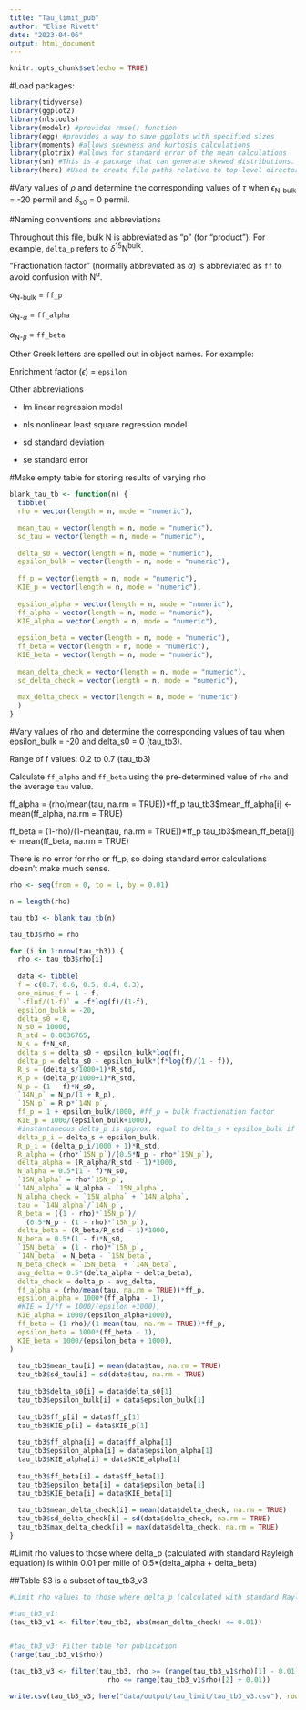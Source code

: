 ```yaml
---
title: "Tau_limit_pub"
author: "Elise Rivett"
date: "2023-04-06"
output: html_document
---
```


```r
knitr::opts_chunk$set(echo = TRUE)
```

#Load packages:
```r
library(tidyverse)
library(ggplot2)
library(nlstools)
library(modelr) #provides rmse() function
library(egg) #provides a way to save ggplots with specified sizes
library(moments) #allows skewness and kurtosis calculations
library(plotrix) #allows for standard error of the mean calculations
library(sn) #This is a package that can generate skewed distributions.
library(here) #Used to create file paths relative to top-level directory.
```


#Vary values of $\rho$ and determine the corresponding values of $\tau$ when $\epsilon$~N-bulk~ = -20 permil and $\delta$~s0~ = 0 permil.

#Naming conventions and abbreviations

Throughout this file, bulk N is abbreviated as "p" (for "product").
For example, `delta_p` refers to $\delta$^15^N^bulk^.

"Fractionation factor" (normally abbreviated as $\alpha$) is abbreviated as `ff` to avoid confusion with N^$\alpha$^.

$\alpha$~N-bulk~ = `ff_p`

$\alpha$~N-$\alpha$~ = `ff_alpha`

$\alpha$~N-$\beta$~ = `ff_beta`

Other Greek letters are spelled out in object names. For example:

Enrichment factor ($\epsilon$) = `epsilon`

Other abbreviations

- lm    linear regression model

- nls   nonlinear least square regression model

- sd    standard deviation

- se    standard error

#Make empty table for storing results of varying rho
```r
blank_tau_tb <- function(n) {
  tibble(
  rho = vector(length = n, mode = "numeric"),

  mean_tau = vector(length = n, mode = "numeric"),
  sd_tau = vector(length = n, mode = "numeric"),
  
  delta_s0 = vector(length = n, mode = "numeric"),
  epsilon_bulk = vector(length = n, mode = "numeric"),
  
  ff_p = vector(length = n, mode = "numeric"),
  KIE_p = vector(length = n, mode = "numeric"),
  
  epsilon_alpha = vector(length = n, mode = "numeric"),
  ff_alpha = vector(length = n, mode = "numeric"),
  KIE_alpha = vector(length = n, mode = "numeric"),
  
  epsilon_beta = vector(length = n, mode = "numeric"),
  ff_beta = vector(length = n, mode = "numeric"),
  KIE_beta = vector(length = n, mode = "numeric"),
  
  mean_delta_check = vector(length = n, mode = "numeric"),
  sd_delta_check = vector(length = n, mode = "numeric"),
  
  max_delta_check = vector(length = n, mode = "numeric")
  )
}
```


#Vary values of rho and determine the corresponding values of tau when epsilon_bulk = -20 and delta_s0 = 0 (tau_tb3).

Range of f values: 0.2 to 0.7 (tau_tb3)

Calculate `ff_alpha` and `ff_beta` using the pre-determined value of `rho` and the average `tau` value.
  
  ff_alpha = (rho/mean(tau, na.rm = TRUE))*ff_p
  tau_tb3$mean_ff_alpha[i] <- mean(ff_alpha, na.rm = TRUE)
  
  ff_beta = (1-rho)/(1-mean(tau, na.rm = TRUE))*ff_p
  tau_tb3$mean_ff_beta[i] <- mean(ff_beta, na.rm = TRUE)
  
There is no error for rho or ff_p, so doing standard error calculations doesn't make much sense.
```r
rho <- seq(from = 0, to = 1, by = 0.01)

n = length(rho)

tau_tb3 <- blank_tau_tb(n)

tau_tb3$rho = rho

for (i in 1:nrow(tau_tb3)) {
  rho <- tau_tb3$rho[i]
  
  data <- tibble(
  f = c(0.7, 0.6, 0.5, 0.4, 0.3),
  one_minus_f = 1 - f,
  `-flnf/(1-f)` = -f*log(f)/(1-f),
  epsilon_bulk = -20,
  delta_s0 = 0,
  N_s0 = 10000,
  R_std = 0.0036765,
  N_s = f*N_s0,
  delta_s = delta_s0 + epsilon_bulk*log(f),
  delta_p = delta_s0 - epsilon_bulk*(f*log(f)/(1 - f)),
  R_s = (delta_s/1000+1)*R_std,
  R_p = (delta_p/1000+1)*R_std,
  N_p = (1 - f)*N_s0,
  `14N_p` = N_p/(1 + R_p),
  `15N_p` = R_p*`14N_p`,
  ff_p = 1 + epsilon_bulk/1000, #ff_p = bulk fractionation factor
  KIE_p = 1000/(epsilon_bulk+1000),
  #instantaneous delta_p is approx. equal to delta_s + epsilon_bulk if epsilon_bulk is small relative to 1000
  delta_p_i = delta_s + epsilon_bulk,
  R_p_i = (delta_p_i/1000 + 1)*R_std,
  R_alpha = (rho*`15N_p`)/(0.5*N_p - rho*`15N_p`),
  delta_alpha = (R_alpha/R_std - 1)*1000,
  N_alpha = 0.5*(1 - f)*N_s0,
  `15N_alpha` = rho*`15N_p`,
  `14N_alpha` = N_alpha - `15N_alpha`,
  N_alpha_check = `15N_alpha` + `14N_alpha`,
  tau = `14N_alpha`/`14N_p`,
  R_beta = ((1 - rho)*`15N_p`)/
    (0.5*N_p - (1 - rho)*`15N_p`),
  delta_beta = (R_beta/R_std - 1)*1000,
  N_beta = 0.5*(1 - f)*N_s0,
  `15N_beta` = (1 - rho)*`15N_p`,
  `14N_beta` = N_beta - `15N_beta`,
  N_beta_check = `15N_beta` + `14N_beta`,
  avg_delta = 0.5*(delta_alpha + delta_beta),
  delta_check = delta_p - avg_delta,
  ff_alpha = (rho/mean(tau, na.rm = TRUE))*ff_p,
  epsilon_alpha = 1000*(ff_alpha - 1),
  #KIE = 1/ff = 1000/(epsilon +1000),
  KIE_alpha = 1000/(epsilon_alpha+1000),
  ff_beta = (1-rho)/(1-mean(tau, na.rm = TRUE))*ff_p,
  epsilon_beta = 1000*(ff_beta - 1),
  KIE_beta = 1000/(epsilon_beta + 1000),
)
  
  tau_tb3$mean_tau[i] = mean(data$tau, na.rm = TRUE)
  tau_tb3$sd_tau[i] = sd(data$tau, na.rm = TRUE)
  
  tau_tb3$delta_s0[i] = data$delta_s0[1]
  tau_tb3$epsilon_bulk[i] = data$epsilon_bulk[1]
  
  tau_tb3$ff_p[i] = data$ff_p[1]
  tau_tb3$KIE_p[i] = data$KIE_p[1]
  
  tau_tb3$ff_alpha[i] = data$ff_alpha[1]
  tau_tb3$epsilon_alpha[i] = data$epsilon_alpha[1]
  tau_tb3$KIE_alpha[i] = data$KIE_alpha[1]
  
  tau_tb3$ff_beta[i] = data$ff_beta[1]
  tau_tb3$epsilon_beta[i] = data$epsilon_beta[1]
  tau_tb3$KIE_beta[i] = data$KIE_beta[1]
  
  tau_tb3$mean_delta_check[i] = mean(data$delta_check, na.rm = TRUE)
  tau_tb3$sd_delta_check[i] = sd(data$delta_check, na.rm = TRUE)
  tau_tb3$max_delta_check[i] = max(data$delta_check, na.rm = TRUE)
}
```

#Limit rho values to those where delta_p (calculated with standard Rayleigh equation) is within 0.01 per mille of 0.5*(delta_alpha + delta_beta)

##Table S3 is a subset of tau_tb3_v3
```r
#Limit rho values to those where delta_p (calculated with standard Rayleigh equation) is within 0.01 permil of 0.5*(delta_alpha + delta_beta)

#tau_tb3_v1:
(tau_tb3_v1 <- filter(tau_tb3, abs(mean_delta_check) <= 0.01))


#tau_tb3_v3: Filter table for publication
(range(tau_tb3_v1$rho))

(tau_tb3_v3 <- filter(tau_tb3, rho >= (range(tau_tb3_v1$rho)[1] - 0.01) & 
                        rho <= range(tau_tb3_v1$rho)[2] + 0.01))

write.csv(tau_tb3_v3, here("data/output/tau_limit/tau_tb3_v3.csv"), row.names = TRUE)

```
